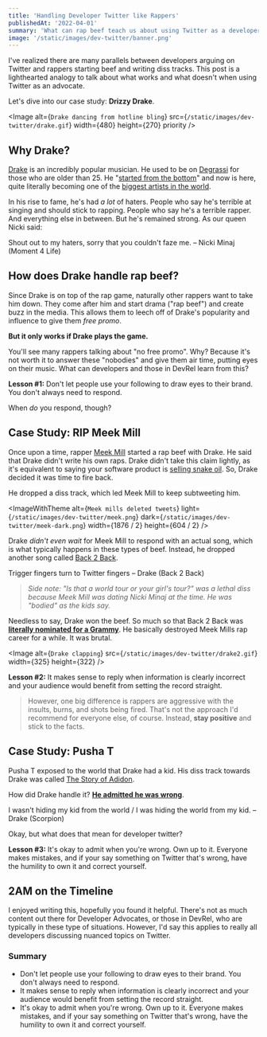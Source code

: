 ```yaml
---
title: 'Handling Developer Twitter like Rappers'
publishedAt: '2022-04-01'
summary: 'What can rap beef teach us about using Twitter as a developer?'
image: '/static/images/dev-twitter/banner.png'
---
```


I've realized there are many parallels between developers arguing on Twitter and rappers starting beef and writing diss tracks. This post is a lighthearted analogy to talk about what works and what doesn't when using Twitter as an advocate.

Let's dive into our case study: **Drizzy Drake**.

<Image
  alt={`Drake dancing from hotline bling`}
  src={`/static/images/dev-twitter/drake.gif`}
  width={480}
  height={270}
  priority
/>

## Why Drake?

[Drake](<https://en.wikipedia.org/wiki/Drake_(musician)>) is an incredibly popular musician. He used to be on [Degrassi](https://en.wikipedia.org/wiki/Degrassi) for those who are older than 25. He "[started from the bottom](https://www.youtube.com/watch?v=RubBzkZzpUA)" and now is here, quite literally becoming one of the [biggest artists in the world](https://www.vogue.co.uk/arts-and-lifestyle/article/drake-worlds-biggest-pop-star).

In his rise to fame, he's had _a lot_ of haters. People who say he's terrible at singing and should stick to rapping. People who say he's a terrible rapper. And everything else in between. But he's remained strong. As our queen Nicki said:

<Callout emoji="📣">
  Shout out to my haters, sorry that you couldn't faze me. – Nicki Minaj (Moment
  4 Life)
</Callout>

## How does Drake handle rap beef?

Since Drake is on top of the rap game, naturally other rappers want to take him down. They come after him and start drama ("rap beef") and create buzz in the media. This allows them to leech off of Drake's popularity and influence to give them _free promo_.

**But it only works if Drake plays the game.**

You'll see many rappers talking about "no free promo". Why? Because it's not worth it to answer these "nobodies" and give them air time, putting eyes on their music. What can developers and those in DevRel learn from this?

<Callout emoji="💡">

**Lesson #1:** Don't let people use your following to draw eyes to their brand. You don't always need to respond.

</Callout>

When _do_ you respond, though?

## Case Study: RIP Meek Mill

Once upon a time, rapper [Meek Mill](https://en.wikipedia.org/wiki/Meek_Mill) started a rap beef with Drake. He said that Drake didn't write his own raps. Drake didn't take this claim lightly, as it's equivalent to saying your software product is [selling snake oil](https://en.wikipedia.org/wiki/Snake_oil). So, Drake decided it was time to fire back.

He dropped a diss track, which led Meek Mill to keep subtweeting him.

<ImageWithTheme
  alt={`Meek mills deleted tweets`}
  light={`/static/images/dev-twitter/meek.png`}
  dark={`/static/images/dev-twitter/meek-dark.png`}
  width={1876 / 2}
  height={604 / 2}
/>

Drake _didn't even wait_ for Meek Mill to respond with an actual song, which is what typically happens in these types of beef. Instead, he dropped another song called [Back 2 Back](https://soundcloud.com/octobersveryown/drake-back-to-back-freestyle).

<Callout emoji="📣">
  Trigger fingers turn to Twitter fingers – Drake (Back 2 Back)
</Callout>

> _Side note: "Is that a world tour or your girl's tour?" was a lethal diss because Meek Mill was dating Nicki Minaj at the time. He was "bodied" as the kids say._

Needless to say, Drake won the beef. So much so that Back 2 Back was **[literally nominated for a Grammy](https://www.complex.com/music/2015/12/drake-back-to-back-first-grammy-nominated-diss-song)**. He basically destroyed Meek Mills rap career for a while. It was brutal.

<Image
  alt={`Drake clapping`}
  src={`/static/images/dev-twitter/drake2.gif`}
  width={325}
  height={322}
/>

<Callout emoji="💡">

**Lesson #2:** It makes sense to reply when information is clearly incorrect and your audience would benefit from setting the record straight.

</Callout>

> However, one big difference is rappers are aggressive with the insults, burns, and shots being fired. That's not the approach I'd recommend for everyone else, of course. Instead, **stay positive** and stick to the facts.

## Case Study: Pusha T

Pusha T exposed to the world that Drake had a kid. His diss track towards Drake was called [The Story of Adidon](https://www.vox.com/2018/5/31/17408862/pusha-t-drake-duppy-diss-beef-explained).

How did Drake handle it? [**He admitted he was wrong**](https://genius.com/a/drake-admits-to-having-a-secret-child-on-his-new-album-scorpion).

<Callout emoji="📣">
  I wasn't hiding my kid from the world / I was hiding the world from my kid. –
  Drake (Scorpion)
</Callout>

Okay, but what does that mean for developer twitter?

<Callout emoji="💡">

**Lesson #3:** It's okay to admit when you're wrong. Own up to it. Everyone makes mistakes, and if your say something on Twitter that's wrong, have the humility to own it and correct yourself.

</Callout>

## 2AM on the Timeline

I enjoyed writing this, hopefully you found it helpful. There's not as much content out there for Developer Advocates, or those in DevRel, who are typically in these type of situations. However, I'd say this applies to really all developers discussing nuanced topics on Twitter.

### Summary

- Don't let people use your following to draw eyes to their brand. You don't always need to respond.
- It makes sense to reply when information is clearly incorrect and your audience would benefit from setting the record straight.
- It's okay to admit when you're wrong. Own up to it. Everyone makes mistakes, and if your say something on Twitter that's wrong, have the humility to own it and correct yourself.

<!-- This might be the most ridiculous thing I've written.

What can Drake teach us about developers arguing on Twitter? -->
